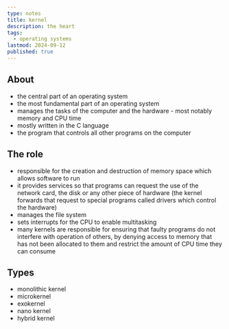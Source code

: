 ```yaml
---
type: notes
title: kernel
description: the heart
tags:
  - operating systems
lastmod: 2024-09-12
published: true
---
```


## About

- the central part of an operating system
- the most fundamental part of an operating system
- manages the tasks of the computer and the hardware - most notably memory and CPU time
- mostly written in the C language
- the program that controls all other programs on the computer

## The role

- responsible for the creation and destruction of memory space which allows software to run
- it provides services so that programs can request the use of the network card, the disk or any other piece of hardware (the kernel forwards that request to special programs called drivers which control the hardware)
- manages the file system
- sets interrupts for the CPU to enable multitasking
- many kernels are responsible for ensuring that faulty programs do not interfere with operation of others, by denying access to memory that has not been allocated to them and restrict the amount of CPU time they can consume

## Types

- monolithic kernel
- microkernel
- exokernel
- nano kernel
- hybrid kernel

